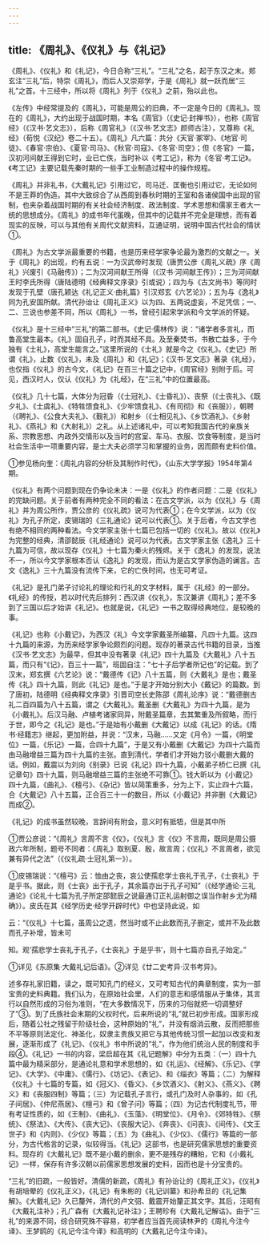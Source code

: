 ```yaml
---
---
---
```

title: 《周礼》、《仪礼》与《礼记》
---



《周礼》、《仪礼》和《礼记》，今日合称“三礼”。“三礼”之名，起于东汉之末。郑玄注“三礼”后，特崇《周礼》，而后人又崇郑学，于是《周礼》就一跃而居“三礼”之首。十三经中，所以将《周礼》列于《仪礼》之前，殆以此也。

《左传》中经常提及的《周礼》，可能是周公的旧典，不一定是今日的《周礼》。现在的《周礼》，大约出现于战国时期，本名《周官》（《史记·封禅书》），也称《周官经》（《汉书·艺文志》），后称《周官礼》（《汉书·艺文志》颜师古注），又尊称《礼经》（荀悦《汉纪》卷二十五）。《周礼》凡六篇：共分《天官·冢宰》、《地官·司徒》、《春官·宗伯》、《夏官·司马》、《秋官·司寇》、《冬官·司空》；但《冬官》一篇，汉初河间献王得到它时，业已亡佚，当时补以《考工记》，称为《冬官·考工记》。《考工记》主要记载先秦时期的一些手工业制造过程中的操作规程。

《周礼》并非礼书，《大戴礼记》引用过它，司马迁、匡衡也引用过它，无论如何不是王莽的伪造。其中大致综合了从西周到春秋时期的王室和各诸侯国中出现的官制，也夹杂着战国时期的有关社会经济制度、政法制度、学术思想和儒家王者大一统的思想成分。《周礼》的成书年代虽晚，但其中的记载并不完全是理想，而有着现实的反映，可以与其他有关周代文献资料，互通证明，说明中国古代社会的情状①。

《周礼》为古文学派最重要的书籍，也是历来经学家争论最为激烈的文献之一。关于《周礼》的出现，约有五说：一为汉武帝时发现（唐贾公彦《周礼义疏》序《周礼》兴废引《马融传》）；二为汉河间献王所得（《汉书·河间献王传》）；三为河间献王时李氏所得（唐陆德明《经典释文序录》引或说）；四为与《古文尚书》等同时发现于孔壁（唐孔颖达《礼记正义·曲礼篇》引汉郑玄《六艺论》）；五为与《逸礼》同为孔安国所献。清代孙诒让《周礼正义》以为四、五两说虚妄，不足凭信；一、二、三说也参差不同，所以《周礼》一书，曾经引起宋学派和今文学派的怀疑。

《仪礼》是十三经中“三礼”的第二部书。《史记·儒林传》说：“诸学者多言礼，而鲁高堂生最本。《礼》固自孔子，时而其经不具。及至秦焚书，书散亡益多，于今独有《士礼》，高堂生能言之。”这里所说的《士礼》就是今之《仪礼》。《史记》所谓《礼》，止数《仪礼》，未及《周礼》和《礼记》；《汉书·艺文志》著录《礼经》，也仅指《仪礼》的古今文，《礼记》在百三十篇之记中，《周官经》别附于后。可见，西汉时人，仅认《仪礼》为《礼经》，在“三礼”中的位置最高。

《仪礼》几十七篇，大体分为冠昏（《士冠礼》、《士昏礼》）、丧祭（《士丧礼》、《既夕礼》、《士虞礼》、《特牲馈食礼》、《少牢馈食礼》、《有司彻》和《丧服》），朝聘（《聘礼》、《公食大夫礼》、《觐礼》）和射乡（《士相见礼》、《乡饮酒礼》、《乡射礼》、《燕礼》和《大射礼》）之礼。从上述诸礼中，可以考知我国古代的亲族关系、宗教思想、内政外交情形以及当时的宫室、车马、衣服、饮食等制度，是当时社会生活中一项重要内容，是士大夫必须学习和掌握的业务，因而颇有史料价值。

①参见杨向奎：《周礼内容的分析及其制作时代》，《山东大学学报》1954年第4期。

《仪礼》有两个问题到现在仍争论未决：一是《仪礼》的作者问题：二是《仪礼》的完缺问题。关于前者有两种完全不同的看法：在古文学派，以为《仪礼》与《周礼》并为周公所作，贾公彦的《仪礼疏》说可为代表①；在今文学派，以为《仪礼》为孔子所定，皮锡瑞的《三礼通论》说可以代表①。关于后者，今古文学也有绝不相同的两种看法。今文学家主张十七篇已包括一切的《仪礼》。故以《仪礼》为完整的经典，清邵懿辰《礼经通论》说可以为代表。古文学家主张《逸礼》三十九篇为可信，故以现存《仪礼》十七篇为秦火的残烬。关于《逸礼》的发现，说法不一，所以今文学家根本否认《逸礼》的发现，而认为是古文学家伪造的谰言。古文《逸礼》三十九篇没有流传下来，它的亡佚时间，也无可考证。

《礼记》是孔门弟子讨论礼的理论和行礼的文字材料，属于《礼经》的一部分。《礼经》的传授，若以时代先后排列：西汉讲《仪礼》，东汉兼讲《周礼》；差不多到了三国以后才始讲《礼记》。也就是说，《礼记》一书之取得经典地位，是较晚的事。

《礼记》也称《小戴记》，为西汉《礼》今文学家戴圣所编纂，凡四十九篇。这四十九篇的来源，为历来经学家争论颇烈的问题。现存的著录古代书籍的目录，当推《汉书·艺文志》为最早，但其中没有著录《礼记》四十九篇及《大戴礼》八十五篇，而只有“《记》，百三十一篇”，班固自注：“七十子后学者所记也”的记载。到了汉末，郑玄撰《六艺论》说：“戴德传《记》八十五篇，则《大戴礼》是也；戴圣传《礼》四十九篇，则此《礼记》是也。”于是才开始分别大小《戴记》的篇数。到了唐初，陆德明《经典释文序录》引晋司空长史陈邵《周礼论序》说：“戴德删古礼二百四篇为八十五篇，谓之《大戴礼》。戴圣删《大戴礼》为四十九篇，是为《小戴礼》。后汉马融、卢植考诸家同异，附戴圣篇章，去其繁重及所叙略，而行于世，即今之《礼记》是也。”于是始有小戴删《大戴记》以成《礼记》的话。《隋书·经籍志》继起，更加附益，并说：“汉末，马融……又定《月令》一篇，《明堂位》一篇，《乐记》一篇，合四十九篇”，于是又有小戴删《大戴记》为四十六篇而由马融增益三篇为四十九篇的主张。直到清代，学者们才开始力驳小戴删大戴的话。例如，戴震以为刘向《别录》已说《礼记》四十九篇，小戴弟子桥仁已撰《礼记章句》四十九篇，则马融增益三篇的主张绝不可靠①。钱大昕以为《小戴记》四十九篇，《曲礼》、《檀弓》、《杂记》皆以简策重多，分为上下，实止四十六篇，合《大戴记》八十五篇，正合百三十一的数目，所以《小戴记》并非删《大戴记》而成②。

《礼记》的成书虽然较晚，言辞间有附会，意义时有抵牾，但是其中所

①贾公彦说：“《周礼》言周不言《仪》，《仪礼》言《仪》不言周，既同是周公摄政六年所制，题号不同者：《周礼》取别夏、殷，故言周；《仪礼》不言周者，欲见兼有异代之法”（《仪礼疏·士冠礼第一》）。

①皮锡瑞说：“《檀弓》云：恤由之丧，哀公使孺悲学士丧礼于孔子，《士丧礼》于是乎书。据此，则《士丧》出于孔子，其余篇亦出于孔子可知”（《经学通论·三礼通论》《论礼十七篇为孔子所定邵懿辰之说最通订正礼运射御之误当作射乡尤为精确》）。皮氏在其《经学历史·经学开辟时代》中也坚持此说，如

云：“《仪礼》十七篇，虽周公之遗，然当时或不止此数而孔子删定，或并不及此数而孔子补增，皆未可

知。观‘孺悲学士丧礼于孔子，《士丧礼》于是乎书’，则十七篇亦自孔子始定。”

①详见《东原集·大戴礼记后语》。②详见《廿二史考异·汉书考异》。

述多存礼家旧籍，读之，既可知孔门的经义，又可考知古代的典章制度，实为一部宝贵的史料典籍。我们认为，在原始社会里，人们的意志和感情服从于集体，其言行以自然形成的习俗为准则，“在大多数情况下，历来的习俗就把一切调整好了”③。到了氏族社会末期的父权时代，后来所说的“礼”就已初步形成。国家形成后，随着公社之残留于阶级社会，这种原始的“礼”，并没有烟消云散，反而把那些不平等原则法定化、神圣化，奴隶主贵族又把它与其他传统习惯一起加以改变和发展，逐渐形成了《礼记》、《仪礼》书中所说的“礼”，作为他们统治人民的制度和手段④。《礼记》一书的内容，梁启超在其《礼记题解》中分为五类：（一）四十九篇中最为精采部分，是通论礼意和学术思想的，如《礼运》、《经解》、《乐记》、《学记》、《大学》、《中庸》、《儒行》、《坊记》、《表记》、和《缁衣》等篇；（二）为解释《仪礼》十七篇的专篇，如《冠义》、《昏义》、《乡饮酒义》、《射义》、《燕义》、《聘义》和《丧服四制》等篇；（三）为记载孔子言行，或孔门及时人杂事的，如《孔子间居》、《仲尼燕居》、《檀弓》和《曾子问》等篇；（四）为记古代制度礼节，带有考证性质的，如《王制》、《曲礼》、《玉藻》、《明堂位》、《月令》、《郊特牲》、《祭统》、《祭法》、《大传》、《丧大记》、《丧服大记》、《奔丧》、《问丧》、《间传》、《文王世子》和《内则》、《少仪》等篇；（五）为《曲礼》、《少仪》、《儒行》等篇的一部分，为古代格言的记录，似较得当。《礼记》这部书，也是研究儒家思想的重要资料。现存的《大戴礼记》既不是小戴的删余，更不是残存的糟粕，它和《小戴礼记》一样，保存有许多汉朝以前儒家思想发展的史料，因而也是十分宝贵的。

“三礼”的旧疏，一般皆好。清儒的新疏，《周礼》有孙诒让的《周礼正义》，《仪礼》有胡培翚的《仪礼正义》，《礼记》有朱彬的《礼记训纂》和孙希旦的《礼记集解》。《大戴礼记》久已釐舛，清代的卢文弨、戴震开始釐正其文字。其后，汪昭有《大戴礼注补》；孔广森有《大戴礼记补注》；王聘珍有《大戴礼记解诂》。由于“三礼”的来源不同，综合研究殊不容易，初学者应当首先阅读林尹的《周礼今注今译》、王梦鸥的《礼记今注今译》和高明的《大戴礼记今注今译》。